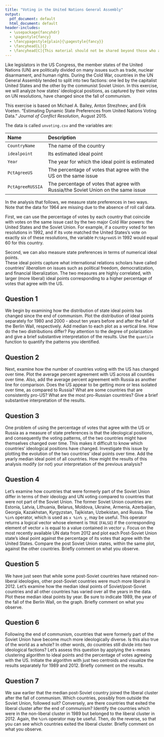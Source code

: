 ```yaml
---
title: "Voting in the United Nations General Assembly"
output: 
  pdf_document: default
  html_document: default
header-includes:
  - \usepackage{fancyhdr}
  - \pagestyle{fancy}
  - \fancypagestyle{plain}{\pagestyle{fancy}}
  - \fancyhead[L]{}
  - \fancyhead[C]{This material should not be shared beyond those who are enrolled in this class}
---
```



Like legislators in the US Congress, the member states of the United
Nations (UN) are politically divided on many issues such as trade,
nuclear disarmament, and human rights.  During the Cold War, countries
in the UN General Assembly tended to split into two factions: one led
by the capitalist United States and the other by the communist Soviet
Union.  In this exercise, we will analyze how states' ideological
positions, as captured by their votes on UN resolutions, have changed
since the fall of communism.

This exercise is based on Michael A. Bailey, Anton Strezhnev, and 
Erik Voeten. "Estimating Dynamic State Preferences from United Nations Voting Data."
 *Journal of Conflict Resolution*, August 2015.

The data is called `unvoting.csv` and the variables are:

--------------------------------------------------------------------------------
 Name                 Description
 -------------------- ----------------------------------------------------------
 `CountryName`        The name of the country
 
 `idealpoint`         Its estimated ideal point
 
 `Year`               The year for which the ideal point is estimated
 
 `PctAgreeUS`         The percentage of votes that agree with the US 
                      on the same issue
 
 `PctAgreeRUSSIA`     The percentage of votes that agree with Russia/the Soviet 
                      Union on the same issue
--------------------------------------------------------------------------------


In the analysis that follows, we measure state preferences in two
ways. Note that the data for 1964 are missing due to the absence of
roll call data. 

First, we can use the percentage of votes by each country that
coincide with votes on the same issue cast by the two major Cold War
powers: the United States and the Soviet Union. For example, if a
country voted for ten resolutions in 1992, and if its vote matched the
United States's vote on exactly six of these resolutions, the variable
`PctAgreeUS` in 1992 would equal 60 for this country. 

Second, we
can also measure state preferences in terms of numerical ideal points.  
These ideal
points capture what international relations scholars have called
countries' *liberalism* on issues such as political freedom,
democratization, and financial liberalization. The two measures are
highly correlated, with larger (more liberal) ideal points
corresponding to a higher percentage of votes that agree with the US.

## Question 1

We begin by examining how the distribution of state ideal points
   has changed since the end of communism. Plot the distribution of
   ideal points separately for 1980 and 2000 - about ten years before
   and after the fall of the Berlin Wall, respectively.  Add median to
   each plot as a vertical line.  How do the two distributions differ?
   Pay attention to the degree of polarization and give a brief
   substantive interpretation of the results. Use the `quantile`
   function to quantify the patterns you identified.

## Question 2

Next, examine how the number of countries voting with the US has
  changed over time. Plot the average percent agreement with US across
  all counties over time.  Also, add the average percent agreement
  with Russia as another line for comparison.  Does the US appear to
  be getting more or less isolated over time, as compared to Russia?
  What are some countries that are consistently pro-US?  What are the
  most pro-Russian countries?  Give a brief substantive interpretation
  of the results.

## Question 3

One problem of using the percentage of votes that agree with the
  US or Russia as a measure of state preferences is that the
  ideological positions, and consequently the voting patterns, of the
  two countries might have themselves changed over time.  This makes
  it difficult to know which countries' ideological positions have
  changed.  Investigate this issue by plotting the evolution of the
  two countries' ideal points over time. Add the yearly median ideal
  point of all countries. How might the results of this analysis
  modify (or not) your interpretation of the previous analysis?

## Question 4

Let's examine how countries that were formerly part of the
  Soviet Union differ in terms of their ideology and UN voting
  compared to countries that were not part of the Soviet Union.  The
  former Soviet Union countries are: Estonia, Latvia, Lithuania,
  Belarus, Moldova, Ukraine, Armenia, Azerbaijian, Georgia,
  Kazakhstan, Kyrgyzstan, Tajikistan, Uzbekistan, and Russia.  The
  `%in%` operator, which is used as `x %in% y`, may be
  useful.  This operator returns a logical vector whose element is
  `TRUE` (`FALSE`) if the corresponding element of vector
  `x` is equal to a value contained in vector `y`.  Focus
  on the most recently available UN data from 2012 and plot each
  Post-Soviet Union state's ideal point against the percentage of its
  votes that agree with the United States.  Compare the post Soviet
  Union states, within the same plot, against the other countries.
  Briefly comment on what you observe.

## Question 5

We have just seen that while some post-Soviet countries have
  retained non-liberal ideologies, other post-Soviet countries were
  much more liberal in 2012. Let's examine how the median ideal points
  of Soviet/post-Soviet countries and all other countries has varied
  over all the years in the data. Plot these median ideal points by
  year.  Be sure to indicate 1989, the year of the fall of the Berlin
  Wall, on the graph.  Briefly comment on what you observe.

## Question 6

Following the end of communism, countries that were formerly
  part of the Soviet Union have become much more ideologically
  diverse. Is this also true of the world as a whole? In other words,
  do countries still divide into two ideological factions? Let's
  assess this question by applying the `k`-means clustering algorithm
  to ideal points and the percentage of votes agreeing with the
  US. Initiate the algorithm with just two centroids and visualize the
  results separately for 1989 and 2012.  Briefly comment on the
  results.
  
## Question 7

We saw earlier that the median post-Soviet country joined the
  liberal cluster after the fall of communism.  Which countries,
  possibly from outside the Soviet Union, followed suit?  Conversely,
  are there countries that exited the liberal cluster after the end of
  communism? Identify the countries which were in the non-liberal
  cluster in 1989 but belonged to the liberal cluster in 2012. Again,
  the `%in%` operator may be useful.  Then, do the reverse, so
  that you can see which countries exited the liberal cluster. Briefly
  comment on what you observe.

